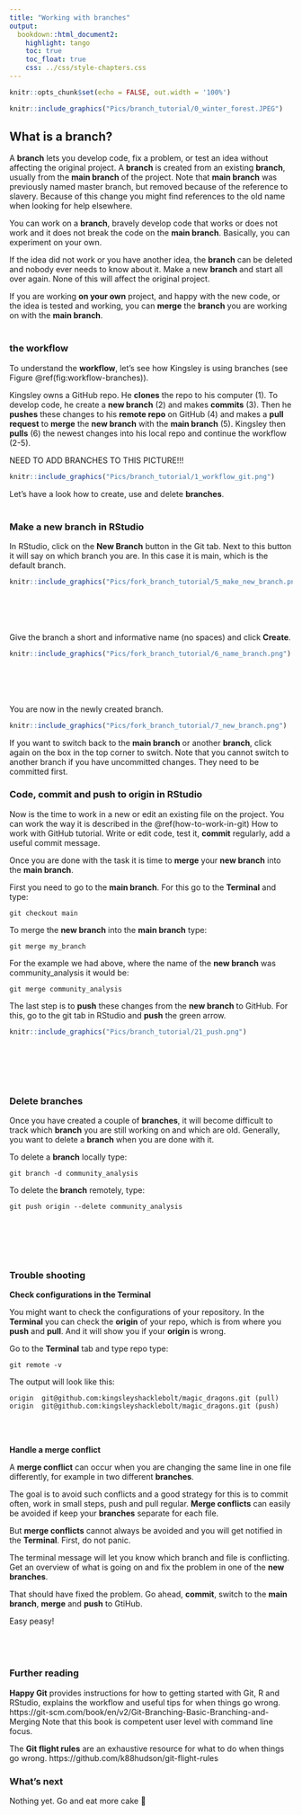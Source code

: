 ```yaml
---
title: "Working with branches"
output:
  bookdown::html_document2:
    highlight: tango
    toc: true
    toc_float: true
    css: ../css/style-chapters.css
--- 
```


```r
knitr::opts_chunk$set(echo = FALSE, out.width = '100%')
```

```r
knitr::include_graphics("Pics/branch_tutorial/0_winter_forest.JPEG")
```

## What is a branch?

A **branch** lets you develop code, fix a problem, or test an idea without affecting the original project. 
A **branch** is created from an existing **branch**, usually from the **main branch** of the project.
Note that **main branch** was previously named master branch, but removed because of the reference to slavery.
Because of this change you might find references to the old name when looking for help elsewhere.

You can work on a **branch**, bravely develop code that works or does not work and it  does not break the code on the **main branch**.
Basically, you can experiment on your own.

If the idea did not work or you have another idea, the **branch** can be deleted and nobody ever needs to know about it. 
Make a new **branch** and start all over again. 
None of this will affect the original project.

If you are working **on your own** project, and happy with the new code, or the idea is tested and working, you can **merge** the **branch** you are working on with the **main branch**.
<br/><br/>

### the workflow

To understand the **workflow**, let's see how Kingsley is using branches (see Figure \@ref(fig:workflow-branches)).

Kingsley owns a GitHub repo.
He **clones** the repo to his computer (1).
To develop code, he create a **new branch** (2) and makes **commits** (3).
Then he **pushes** these changes to his **remote repo** on GitHub (4) and makes a **pull request** to **merge** the **new branch** with the **main branch** (5).
Kingsley then **pulls** (6) the newest changes into his local repo and continue the workflow (2-5).


NEED TO ADD BRANCHES TO THIS PICTURE!!!
```r
knitr::include_graphics("Pics/branch_tutorial/1_workflow_git.png")
```

Let's have a look how to create, use and delete **branches**.
<br/><br/>

### Make a new branch in RStudio

In RStudio, click on the **New Branch** button in the Git tab. 
Next to this button it will say on which branch you are.
In this case it is main, which is the default branch.


```r
knitr::include_graphics("Pics/fork_branch_tutorial/5_make_new_branch.png")
```
<br/><br/>
<br/><br/>
Give the branch a short and informative name (no spaces) and click **Create**.

```r
knitr::include_graphics("Pics/fork_branch_tutorial/6_name_branch.png")
```
<br/><br/>
<br/><br/>
You are now in the newly created branch.

```r
knitr::include_graphics("Pics/fork_branch_tutorial/7_new_branch.png")
```

If you want to switch back to the **main branch** or another **branch**, click again on the box in the top corner to switch.
Note that you cannot switch to another branch if you have uncommitted changes.
They need to be committed first.


### Code, commit and push to origin in RStudio

Now is the time to work in a new or edit an existing file on the project. 
You can work the way it is described in the \@ref(how-to-work-in-git) How to work with GitHub tutorial. Write or edit code, test it, **commit** regularly, add a useful commit message.

Once you are done with the task it is time to **merge** your **new branch** into the **main branch**.

First you need to go to the **main branch**.
For this go to the **Terminal** and type:

```
git checkout main
```

To merge the **new branch** into the **main branch** type:

```
git merge my_branch
```

For the example we had above, where the name of the **new branch** was community_analysis it would be:

```
git merge community_analysis
```

The last step is to **push** these changes from the **new branch** to GitHub.
For this, go to the git tab in RStudio and **push** the green arrow.
```r
knitr::include_graphics("Pics/branch_tutorial/21_push.png")
```
<br/><br/>
<br/><br/>

### Delete branches

Once you have created a couple of **branches**, it will become difficult to track which **branch** you are still working on and which are old.
Generally, you want to delete a **branch** when you are done with it.

To delete a **branch** locally type:

```
git branch -d community_analysis
```
To delete the **branch** remotely, type:
```
git push origin --delete community_analysis
```
<br/><br/>
<br/><br/>

### Trouble shooting

**Check configurations in the Terminal**

You might want to check the configurations of your repository.
In the **Terminal** you can check the **origin** of your repo, which is from where you **push** and **pull**.
And it will show you if your **origin** is wrong.

Go to the **Terminal** tab and type repo type:

```
git remote -v
```

The output will look like this:
```
origin  git@github.com:kingsleyshacklebolt/magic_dragons.git (pull)
origin  git@github.com:kingsleyshacklebolt/magic_dragons.git (push)
```
<br/><br/>


**Handle a merge conflict**

A **merge conflict** can occur when you are changing the same line in one file differently, for example in two different **branches**.

The goal is to avoid such conflicts and a good strategy for this is to commit often, work in small steps, push and pull regular.
**Merge conflicts** can easily be avoided if keep your **branches** separate for each file.

But **merge conflicts** cannot always be avoided and you will get notified in the **Terminal**.
First, do not panic.

The terminal message will let you know which branch and file is conflicting.
Get an overview of what is going on and fix the problem in one of the **new branches**.

That should have fixed the problem.
Go ahead, **commit**, switch to the **main branch**, **merge** and **push** to GtiHub.

Easy peasy!
<br/><br/>
<br/><br/>

### Further reading {.facta .toc-ignore}

**Happy Git** provides instructions for how to getting started with Git, R and RStudio, explains the workflow and useful tips for when things go wrong.
https://git-scm.com/book/en/v2/Git-Branching-Basic-Branching-and-Merging
Note that this book is competent user level with command line focus.

The **Git flight rules** are an exhaustive resource for what to do when things go wrong. https://github.com/k88hudson/git-flight-rules




### What's next {.facta .toc-ignore}

Nothing yet. Go and eat more cake 🍰